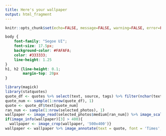---
title: Here's your wallpaper
output: html_fragment
---

```{r setup, include=FALSE}
knitr::opts_chunk$set(echo=FALSE, message=FALSE, warning=FALSE, error=FALSE)

```

```{css echo=FALSE}
body {
    font-family: "Segoe UI";
    font-size: 17.5px;
    background-color: #FAFAFA;
    color: #333333;
    line-height: 1.25
}
h1, h2 {line-height: 0.1;
        margin-top: 20px
}
```

```{r eval=TRUE, echo=FALSE, error=FALSE, warning=FALSE}
library(magick)
library(statquotes)
quote_df <- quotes %>% select(text, source, tags) %>% filter(nchar(text) < 60, tags == 'statistics')
quote_num <- sample(1:nrow(quote_df), 1) 
quote <- quote_df$text[quote_num]
ran_num <- sample(1:nrow(selected_photos), 1)
wallpaper <- image_read(selected_photos$medium[ran_num]) %>% image_scale(500) 
if(image_info(wallpaper)[3] > 400){
  wallpaper <- image_crop(wallpaper, '500x400')}
wallpaper <- wallpaper %>% image_annotate(text = quote, font = 'Times', size = 20, gravity = 'center', color = '#222222')
```

